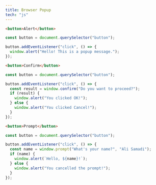 ```yaml
---
title: Browser Popup
tech: "js"
---
```


<Tabs>

<Tab label="Alert">

```html title="index.html"
<button>Alert</button>
```

```js title="index.js"
const button = document.querySelector("button");

button.addEventListener("click", () => {
  window.alert("Hello! This is a popup message.");
});
```

</Tab>

<Tab label="Confirm">

```html title="index.html"
<button>Confirm</button>
```

```js title="index.js"
const button = document.querySelector("button");

button.addEventListener("click", () => {
  const result = window.confirm("Do you want to proceed?");
  if (result) {
    window.alert("You clicked OK!");
  } else {
    window.alert("You clicked Cancel!");
  }
});
```

</Tab>

<Tab label="Prompt">

```html title="index.html"
<button>Prompt</button>
```

```js title="index.js"
const button = document.querySelector("button");

button.addEventListener("click", () => {
  const name = window.prompt("What's your name?", "Ali Samadi");
  if (name) {
    window.alert(`Hello, ${name}!`);
  } else {
    window.alert("You cancelled the prompt!");
  }
});
```

</Tab>

</Tabs>

<ComponentPreview name="twitter-contents-13" />
